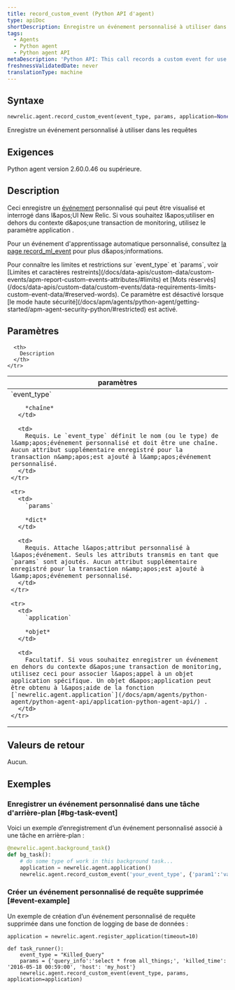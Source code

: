 ```yaml
---
title: record_custom_event (Python API d'agent)
type: apiDoc
shortDescription: Enregistre un événement personnalisé à utiliser dans les requêtes
tags:
  - Agents
  - Python agent
  - Python agent API
metaDescription: 'Python API: This call records a custom event for use in querying.'
freshnessValidatedDate: never
translationType: machine
---
```


## Syntaxe

```py
newrelic.agent.record_custom_event(event_type, params, application=None)
```

Enregistre un événement personnalisé à utiliser dans les requêtes

## Exigences

Python agent version 2.60.0.46 ou supérieure.

## Description

Ceci enregistre un [événement](/docs/data-apis/understand-data/new-relic-data-types/#event-data) personnalisé qui peut être visualisé et interrogé dans l&amp;apos;UI New Relic. Si vous souhaitez l&amp;apos;utiliser en dehors du contexte d&amp;apos;une transaction de monitoring, utilisez le paramètre application .

Pour un événement d&apos;apprentissage automatique personnalisé, consultez [la page record\_ml\_event](/docs/apm/agents/python-agent/python-agent-api/recordmlevent-python-agent-api) pour plus d&amp;apos;informations.

<Callout variant="important">
  Pour connaître les limites et restrictions sur `event_type` et `params`, voir [Limites et caractères restreints](/docs/data-apis/custom-data/custom-events/apm-report-custom-events-attributes/#limits) et [Mots réservés](/docs/data-apis/custom-data/custom-events/data-requirements-limits-custom-event-data/#reserved-words).
</Callout>

<Callout variant="important">
  Ce paramètre est désactivé lorsque [le mode haute sécurité](/docs/apm/agents/python-agent/getting-started/apm-agent-security-python/#restricted) est activé.
</Callout>

## Paramètres

<table>
  <thead>
    <tr>
      <th width="25%">
        paramètres
      </th>

      <th>
        Description
      </th>
    </tr>
  </thead>

  <tbody>
    <tr>
      <td>
        `event_type`

        *chaîne*
      </td>

      <td>
        Requis. Le `event_type` définit le nom (ou le type) de l&amp;apos;événement personnalisé et doit être une chaîne. Aucun attribut supplémentaire enregistré pour la transaction n&amp;apos;est ajouté à l&amp;apos;événement personnalisé.
      </td>
    </tr>

    <tr>
      <td>
        `params`

        *dict*
      </td>

      <td>
        Requis. Attache l&apos;attribut personnalisé à l&apos;événement. Seuls les attributs transmis en tant que `params` sont ajoutés. Aucun attribut supplémentaire enregistré pour la transaction n&amp;apos;est ajouté à l&amp;apos;événement personnalisé.
      </td>
    </tr>

    <tr>
      <td>
        `application`

        *objet*
      </td>

      <td>
        Facultatif. Si vous souhaitez enregistrer un événement en dehors du contexte d&apos;une transaction de monitoring, utilisez ceci pour associer l&apos;appel à un objet application spécifique. Un objet d&apos;application peut être obtenu à l&apos;aide de la fonction [`newrelic.agent.application`](/docs/apm/agents/python-agent/python-agent-api/application-python-agent-api/) .
      </td>
    </tr>
  </tbody>
</table>

## Valeurs de retour

Aucun.

## Exemples

### Enregistrer un événement personnalisé dans une tâche d&apos;arrière-plan [#bg-task-event]

Voici un exemple d’enregistrement d’un événement personnalisé associé à une tâche en arrière-plan :

```py
@newrelic.agent.background_task() 
def bg_task(): 
    # do some type of work in this background task...
    application = newrelic.agent.application()
    newrelic.agent.record_custom_event('your_event_type', {'param1':'value1'}, application)
```

### Créer un événement personnalisé de requête supprimée [#event-example]

Un exemple de création d’un événement personnalisé de requête supprimée dans une fonction de logging de base de données :

```PY
application = newrelic.agent.register_application(timeout=10)

def task_runner(): 
    event_type = "Killed_Query" 
    params = {'query_info':'select * from all_things;', 'killed_time': '2016-05-18 00:59:00', 'host': 'my_host'} 
    newrelic.agent.record_custom_event(event_type, params, application=application)
```